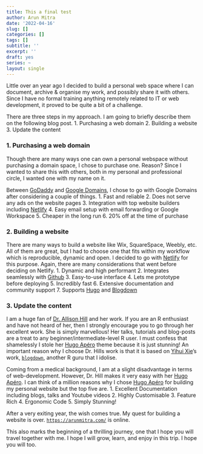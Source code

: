 ```yaml
---
title: This a final test
author: Arun Mitra
date: '2022-04-16'
slug: []
categories: []
tags: []
subtitle: ''
excerpt: ''
draft: yes
series: ~
layout: single
---
```




Little over an year ago I decided to build a personal web space where I can document, archive & organise my work, and possibly share it with others. Since I have no formal training anything remotely related to IT or web development, it proved to be quite a bit of a challenge. 

There are three steps in my approach. I am going to briefly describe them on the following blog post. 
1. Purchasing a web domain
2. Building a website
3. Update the content

### 1. Purchasing a web domain
Though there are many ways one can own a personal webspace without purchasing a domain space, I chose to purchase one. Reason? Since I wanted to share this with others, both in my personal and professional circle, I wanted one with my name on it. 

Between [GoDaddy](godaddy.com) and [Google Domains](domains.google.com), I chose to go with Google Domains after considering a couple of things. 
1. Fast and reliable
2. Does not serve any ads on the website pages
3. Integration with top website builders including [Netlify](netlify.com)
4. Easy email setup with email forwarding or Google Workspace
5. Cheaper in the long run
6. 20% off at the time of purchase


### 2. Building a website
There are many ways to build a website like Wix, SquareSpace, Weebly, etc. All of them are great, but I had to choose one that fits within my workflow which is reproducible, dynamic and open. I decided to go with [Netlify](netlify.com) for this purpose. Again, there are many considerations that went before deciding on Netlify.
1. Dynamic and high performant
2. Integrates seamlessly with [Github](github.com)
3. Easy-to-use interface
4. Lets me prototype before deploying
5. Incredibly fast
6. Extensive documentation and community support
7. Supports [Hugo](https://gohugo.io/) and [Blogdown](https://bookdown.org/yihui/blogdown/)


### 3. Update the content
I am a huge fan of [Dr. Allison Hill](https://www.apreshill.com/) and her work. If you are an R enthusiast and have not heard of her, then I strongly encourage you to go through her excellent work. She is simply marvellous! Her talks, tutorials and blog-posts are a treat to any beginner/intermediate-level R user. I must confess that shamelessly I stole her [Hugo Apéro](https://github.com/hugo-apero) theme because it is just stunning! An important reason why I choose Dr. Hills work is that it is based on [Yihui Xie](https://yihui.org/)'s work, [`blogdown`](https://bookdown.org/yihui/blogdown/), another R guru that I idolise. 

Coming from a medical background, I am at a slight disadvantage in terms of web-development. However, Dr. Hill makes it very easy with her [Hugo Apéro](https://github.com/hugo-apero). I can think of a million reasons why I chose [Hugo Apéro](https://github.com/hugo-apero) for building my personal website but the top five are.
1. Excellent Documentation including blogs, talks and Youtube videos
2. Highly Customisable
3. Feature Rich
4. Ergonomic Code
5. Simply Stunning!

After a very exiting year, the wish comes true. My quest for building a website is over. [`https://arunmitra.com/`](https://arunmitra.com) is online. 

This also marks the beginning of a thrilling journey, one that I hope you will travel together with me. I hope I will grow, learn, and enjoy in this trip. I hope you will too.  


